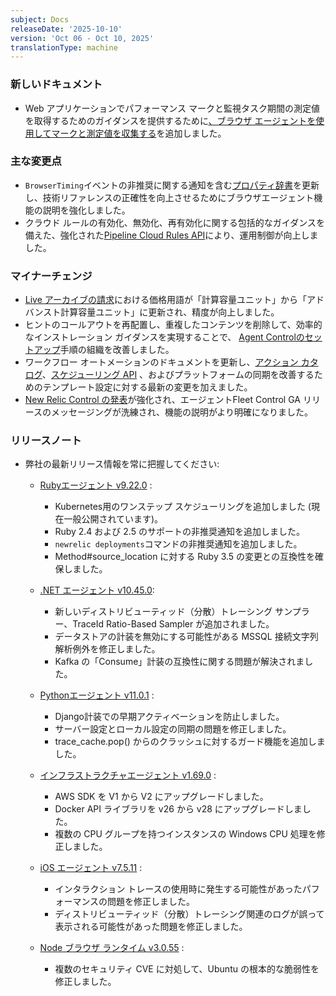 ```yaml
---
subject: Docs
releaseDate: '2025-10-10'
version: 'Oct 06 - Oct 10, 2025'
translationType: machine
---
```


### 新しいドキュメント

* Web アプリケーションでパフォーマンス マークと監視タスク期間の測定値を取得するためのガイダンスを提供するために[、ブラウザ エージェントを使用してマークと測定値を収集する](/whats-new/2025/09/whats-new-10-02-browser-marks-and-measures)を追加しました。

### 主な変更点

* `BrowserTiming`イベントの非推奨に関する通知を含む[プロパティ辞書](/attribute-dictionary)を更新し、技術リファレンスの正確性を向上させるためにブラウザエージェント機能の説明を強化しました。
* クラウド ルールの有効化、無効化、再有効化に関する包括的なガイダンスを備えた、強化された[Pipeline Cloud Rules API](/docs/new-relic-control/pipeline-control/cloud-rules-api)により、運用制御が向上しました。

### マイナーチェンジ

* [Live アーカイブの請求](/docs/logs/get-started/live-archives-billing)における価格用語が「計算容量ユニット」から「アドバンスト計算容量ユニット」に更新され、精度が向上しました。
* ヒントのコールアウトを再配置し、重複したコンテンツを削除して、効率的なインストレーション ガイダンスを実現することで、 [Agent Controlのセットアップ](/docs/new-relic-control/agent-control/setup)手順の組織を改善しました。
* ワークフロー オートメーションのドキュメントを更新し、[アクション カタログ](/docs/workflow-automation/setup-and-configuration/actions-catalog)、[スケジューリング API](/docs/workflow-automation/create-a-workflow-automation/start-schedule) 、およびプラットフォームの同期を改善するためのテンプレート設定に対する最新の変更を加えました。
* [New Relic Control の発表](/whats-new/2025/09/whats-new-30-09-new-relic-control)が強化され、エージェントFleet Control GA リリースのメッセージングが洗練され、機能の説明がより明確になりました。

### リリースノート

* 弊社の最新リリース情報を常に把握してください:

  * [Rubyエージェント v9.22.0](/docs/release-notes/agent-release-notes/ruby-release-notes/ruby-agent-9-22-0) :

    * Kubernetes用のワンステップ スケジューリングを追加しました (現在一般公開されています)。
    * Ruby 2.4 および 2.5 のサポートの非推奨通知を追加しました。
    * `newrelic deployments`コマンドの非推奨通知を追加しました。
    * Method#source\_location に対する Ruby 3.5 の変更との互換性を確保しました。

  * [.NET エージェント v10.45.0](/docs/release-notes/agent-release-notes/net-release-notes/net-agent-10-45-0):

    * 新しいディストリビューティッド（分散）トレーシング サンプラー、TraceId Ratio-Based Sampler が追加されました。
    * データストアの計装を無効にする可能性がある MSSQL 接続文字列解析例外を修正しました。
    * Kafka の「Consume」計装の互換性に関する問題が解決されました。

  * [Pythonエージェント v11.0.1](/docs/release-notes/agent-release-notes/python-release-notes/python-agent-110001) :

    * Django計装での早期アクティベーションを防止しました。
    * サーバー設定とローカル設定の同期の問題を修正しました。
    * trace\_cache.pop() からのクラッシュに対するガード機能を追加しました。

  * [インフラストラクチャエージェント v1.69.0](/docs/release-notes/infrastructure-release-notes/infrastructure-agent-release-notes/new-relic-infrastructure-agent-1690) :

    * AWS SDK を V1 から V2 にアップグレードしました。
    * Docker API ライブラリを v26 から v28 にアップグレードしました。
    * 複数の CPU グループを持つインスタンスの Windows CPU 処理を修正しました。

  * [iOS エージェント v7.5.11](/docs/release-notes/mobile-release-notes/ios-release-notes/ios-agent-7511) :

    * インタラクション トレースの使用時に発生する可能性があったパフォーマンスの問題を修正しました。
    * ディストリビューティッド（分散）トレーシング関連のログが誤って表示される可能性があった問題を修正しました。

  * [Node ブラウザ ランタイム v3.0.55](/docs/release-notes/synthetics-release-notes/node-browser-runtime-release-notes/node-browser-runtime-3.0.55) :

    * 複数のセキュリティ CVE に対処して、Ubuntu の根本的な脆弱性を修正しました。